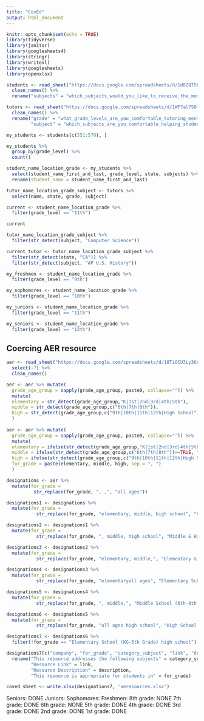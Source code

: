 ```yaml
---
title: "CovEd"
output: html_document
---
```


```r
knitr::opts_chunk$set(echo = TRUE)
library(tidyverse)
library(janitor)
library(googlesheets4)
library(stringr)
library(writexl)
library(googlesheets)
library(openxlsx)
```

```r
students <- read_sheet("https://docs.google.com/spreadsheets/d/1d8ZQT5LRv-LP5xyJn7NpSh-yRTvDNPe_C5u8ILUC0Ek/edit#gid=1099664139") %>% 
  clean_names() %>% 
  rename("subjects" = "which_subjects_would_you_like_to_receive_the_most_support_with_1st_choice")
```

```r
tutors <- read_sheet("https://docs.google.com/spreadsheets/d/1WF7al7SOlf3ntEUwVEa2BwQw10jfzwdfOO7lkM6QUvw/edit#gid=766034063") %>% 
  clean_names() %>% 
  rename("grade" = "what_grade_levels_are_you_comfortable_tutoring_mentoring",
         "subject" = "which_subjects_are_you_comfortable_helping_students_with")
```

```r
my_students <- students[c(551:570), ]

my_students %>% 
  group_by(grade_level) %>% 
  count()

```

```r
student_name_location_grade <- my_students %>% 
  select(student_name_first_and_last, grade_level, state, subjects) %>% 
  rename(student_name = student_name_first_and_last)

tutor_name_location_grade_subject <- tutors %>% 
  select(name, state, grade, subject) 

```

```r
current <- student_name_location_grade %>% 
  filter(grade_level == "11th") 

current
```

```r
tutor_name_location_grade_subject %>% 
  filter(str_detect(subject, "Computer Science")) 
```

```r
current_tutor <- tutor_name_location_grade_subject %>% 
  filter(str_detect(state, "CA")) %>% 
  filter(str_detect(subject, "AP U.S. History")) 
```

```r
  
my_freshmen <- student_name_location_grade %>% 
  filter(grade_level == "9th") 

my_sophomores <- student_name_location_grade %>% 
  filter(grade_level == "10th") 

my_juniors <- student_name_location_grade %>% 
  filter(grade_level == "11th")

my_seniors <- student_name_location_grade %>% 
  filter(grade_level == "12th") 
```

## Coercing AER resource

```r
aer <- read_sheet("https://docs.google.com/spreadsheets/d/18TiOCU3Ly3KcdrocCRLHwNTiaNqDoOcnva91f46Ee80/edit#gid=0") %>% 
  select(-7) %>% 
  clean_names()
```

```r
aer <- aer %>% mutate(
  grade_age_group = sapply(grade_age_group, paste0, collapse="")) %>% 
  mutate(
  elementary = str_detect(grade_age_group,"K|1st|2nd|3rd|4th|5th"),
  middle = str_detect(grade_age_group,c("6th|7th|8th")),
  high = str_detect(grade_age_group,c("9th|10th|11th|12th|High School")) 
  )
  
aer <- aer %>% mutate(
  grade_age_group = sapply(grade_age_group, paste0, collapse="")) %>% 
  mutate(
  elementary = ifelse(str_detect(grade_age_group,"K|1st|2nd|3rd|4th|5th") == TRUE, "elementary", ""),
  middle = ifelse(str_detect(grade_age_group,c("6th|7th|8th"))==TRUE, "middle", ""),
  high = ifelse(str_detect(grade_age_group,c("9th|10th|11th|12th|High School")), "high school", ""),
  for_grade = paste(elementary, middle, high, sep = ", ") 
  ) 
```

```r

designations <- aer %>% 
  mutate(for_grade = 
          str_replace(for_grade, ", ,", "all ages")) 

designations1 <- designations %>% 
  mutate(for_grade = 
           str_replace(for_grade, "elementary, middle, high school", "K-12"))

designations2 <- designations1 %>% 
  mutate(for_grade =
           str_replace(for_grade, ", middle, high school", "Middle & High School (Grades 6-12)")) 

designations3 <- designations2 %>% 
  mutate(for_grade =
           str_replace(for_grade, "elementary, middle,", "Elementary & Middle School (Grades K-8)")) 

designations4 <- designations3 %>% 
  mutate(for_grade =
           str_replace(for_grade, "elementaryall ages", "Elementary School (KG-5th Grade)")) 

designations5 <- designations4 %>% 
  mutate(for_grade =
           str_replace(for_grade, ", middle,", "Middle School (6th-8th Grade)")) 

designations6 <- designations5 %>% 
  mutate(for_grade =
           str_replace(for_grade, "all ages high school", "High School (9th-12th Grade)"))

designations7 <- designations6 %>% 
  filter(!for_grade == "Elementary School (KG-5th Grade) high school")
```

```r
designations7[c("company", "for_grade", "category_subject", "link", "description")] %>%
  rename("This resource addresses the following subjects" = category_subject,
         "Resource Link" = link,
         "Resource Description" = description,
         "This resource is appropriate for students in" = for_grade)

```

```r
coved_sheet <- write.xlsx(designations7, 'aeresources.xlsx')
```

Seniors: DONE
Juniors:
Sophomores:
Freshmen:
8th grade: NONE
7th grade: DONE
6th grade: NONE
5th grade: DONE
4th grade: DONE
3rd grade: DONE
2nd grade: DONE
1st grade: DONE
